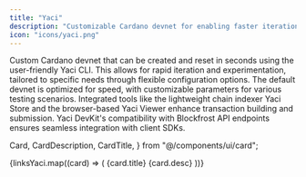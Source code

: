 ```yaml
---
title: "Yaci"
description: "Customizable Cardano devnet for enabling faster iterations"
icon: "icons/yaci.png"
---
```


Custom Cardano devnet that can be created and reset in seconds using the user-friendly Yaci CLI. This allows for rapid iteration and experimentation, tailored to specific needs through flexible configuration options. The default devnet is optimized for speed, with customizable parameters for various testing scenarios. Integrated tools like the lightweight chain indexer Yaci Store and the browser-based Yaci Viewer enhance transaction building and submission. Yaci DevKit's compatibility with Blockfrost API endpoints ensures seamless integration with client SDKs.

  Card,
  CardDescription,
  CardTitle,
} from "@/components/ui/card";

<div className="grid md:grid-cols-2 gap-6 items-stretch">
  {linksYaci.map((card) => (
    <Link key={card.title} href={card.link} className="no-underline">
      <Card className="h-full text-center hover:border-primary/50 transition-colors px-4 py-8">
        <CardTitle className="font-heading">{card.title}</CardTitle>
        <CardDescription>{card.desc}</CardDescription>
      </Card>
    </Link>
  ))}
</div>